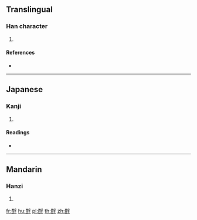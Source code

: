 {{character info/new}}
==Translingual==

===Han character===
{{Han char|rn=164|rad=酉|as=07|sn=14|four=|canj=MWBND}}

# {{defn|Han|sort=酉07}}

====References====
* {{Han ref|kx=1284.010|dkj=39875|hdz=63584.020|uh=917B|ud=37243}}

----

==Japanese==

===Kanji===
{{ja-kanji|grade=|rs=酉07}}

# {{defn|lang=ja|sort=酉07}}

====Readings====
* {{ja-readings|on=[[すい]] (sui)|kun=[[といしれる]] (toishireru)|nanori=}}

----

==Mandarin==

===Hanzi===
{{cmn-hanzi|pin=[[zuì]] ([[zui4]])|wg=tsui<sup>4</sup>}}

# {{defn|lang=cmn|sort=酉07}}

[[fr:酻]]
[[hu:酻]]
[[pl:酻]]
[[th:酻]]
[[zh:酻]]